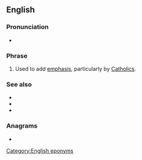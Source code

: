 ==English==

===Pronunciation===
* {{audio|En-au-sweet Mary.ogg|Audio (AU)|lang=en}}

===Phrase===
{{head|en|phrase}}

# {{lb|en|idiomatic}} Used to add [[emphasis]], particularly by [[Catholics]].

===See also===
* {{l|en|Jesus, Mary and Joseph}}
* {{l|en|sweet Jesus}}
* {{l|en|sweet Mary mother of God}}

===Anagrams===
* {{anagrams|en|a=aeemrstwy|swaymeter|yawmeters}}

[[Category:English eponyms]]